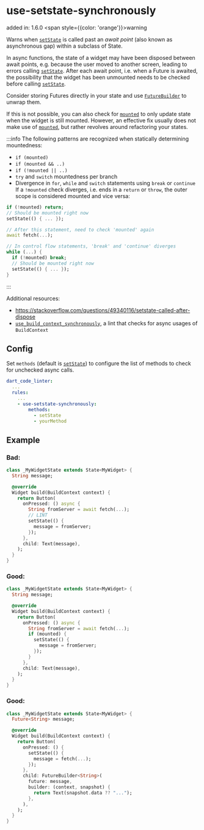 # use-setstate-synchronously
added in: 1.6.0 <span style={{color: 'orange'}}>warning</span>

Warns when <code>[setState](https://api.flutter.dev/flutter/widgets/State/setState.html)</code> is called past an <i>await point</i> (also known as asynchronous gap) within a subclass of State.

In async functions, the state of a widget may have been disposed between await points, e.g. because the user moved to another screen, leading to errors calling <code>[setState](https://api.flutter.dev/flutter/widgets/State/setState.html)</code>. After each await point, i.e. when a Future is awaited, the possibility that the widget has been unmounted needs to be checked before calling <code>[setState](https://api.flutter.dev/flutter/widgets/State/setState.html)</code>.

Consider storing Futures directly in your state and use <code>[FutureBuilder](https://api.flutter.dev/flutter/widgets/FutureBuilder-class.html)</code> to unwrap them.

If this is not possible, you can also check for <code>[mounted](https://api.flutter.dev/flutter/widgets/State/mounted.html)</code> to only update state when the widget is still mounted. However, an effective fix usually does not make use of <code>[mounted](https://api.flutter.dev/flutter/widgets/State/mounted.html)</code>, but rather revolves around refactoring your states.

:::info
The following patterns are recognized when statically determining mountedness:

- `if (mounted)`
- `if (mounted && ..)`
- `if (!mounted || ..)`
- `try` and `switch` mountedness per branch
- Divergence in `for`, `while` and `switch` statements using `break` or `continue`
If a `!mounted` check diverges, i.e. ends in a `return` or `throw`, the outer scope is considered mounted and vice versa:

```dart
if (!mounted) return;
// Should be mounted right now
setState(() { ... });

// After this statement, need to check 'mounted' again
await fetch(...);

// In control flow statements, 'break' and 'continue' diverges
while (...) {
  if (!mounted) break;
  // Should be mounted right now
  setState(() { ... });
}
```
:::

Additional resources:

- https://stackoverflow.com/questions/49340116/setstate-called-after-dispose
- <code>[use_build_context_synchronously](https://dart-lang.github.io/linter/lints/use_build_context_synchronously.html)</code>, a lint that checks for async usages of `BuildContext`

## Config
Set `methods` (default is <code>[setState](https://api.flutter.dev/flutter/widgets/State/setState.html)</code>) to configure the list of methods to check for unchecked async calls.
```yaml
dart_code_linter:
  ...
  rules:
    ...
    - use-setstate-synchronously:
        methods:
          - setState
          - yourMethod
```
## Example
### Bad:
```dart
class _MyWidgetState extends State<MyWidget> {
  String message;

  @override
  Widget build(BuildContext context) {
    return Button(
      onPressed: () async {
        String fromServer = await fetch(...);
        // LINT
        setState(() {
          message = fromServer;
        });
      },
      child: Text(message),
    );
  }
}
```
### Good:
```dart
class _MyWidgetState extends State<MyWidget> {
  String message;

  @override
  Widget build(BuildContext context) {
    return Button(
      onPressed: () async {
        String fromServer = await fetch(...);
        if (mounted) {
          setState(() {
            message = fromServer;
          });
        }
      },
      child: Text(message),
    );
  }
}
```
### Good:
```dart
class _MyWidgetState extends State<MyWidget> {
  Future<String> message;

  @override
  Widget build(BuildContext context) {
    return Button(
      onPressed: () {
        setState(() {
          message = fetch(...);
        });
      },
      child: FutureBuilder<String>(
        future: message,
        builder: (context, snapshot) {
          return Text(snapshot.data ?? "...");
        },
      ),
    );
  }
}
```
